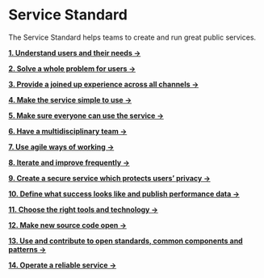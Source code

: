 # Service Standard

The Service Standard helps teams to create and run great public services.

[**1. Understand users and their needs →**](https://standards.haithamali.uk)

[**2. Solve a whole problem for users →**](https://standards.haithamali.uk)

[**3. Provide a joined up experience across all channels →**](https://standards.haithamali.uk)

[**4. Make the service simple to use →**](https://standards.haithamali.uk)

[**5. Make sure everyone can use the service →**](https://standards.haithamali.uk)

[**6. Have a multidisciplinary team →**](https://standards.haithamali.uk)

[**7. Use agile ways of working →**](https://standards.haithamali.uk)

[**8. Iterate and improve frequently →**](https://standards.haithamali.uk)

[**9. Create a secure service which protects users’ privacy →**](https://standards.haithamali.uk)

[**10. Define what success looks like and publish performance data →**](https://standards.haithamali.uk)

[**11. Choose the right tools and technology →**](https://standards.haithamali.uk)

[**12. Make new source code open →**](https://standards.haithamali.uk)

[**13. Use and contribute to open standards, common components and patterns →**](https://standards.haithamali.uk)

[**14. Operate a reliable service →**](https://standards.haithamali.uk)
